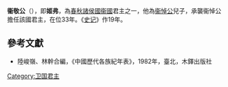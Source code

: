 {{Emperorcn box
|圖像=
|圖說=
|名稱=衛敬公
|姓名=名：弗
|諡號=敬
|政權=[[卫國|卫國]]
|出生日期=？
|逝世日期=前432年
|在位=前465年—前432年
|父=衞悼公
}}
'''衞敬公'''（{{bd|？||前432年|catIdx=J}}），即'''姬弗'''，為[[春秋时期|春秋]][[諸侯國|諸侯國]][[衞國|衞國]]君主之一，他為[[衞悼公|衞悼公]]兒子，承襲衞悼公擔任該國君主，在位33年。《[[史记|史记]]》作19年。

{{start box}}
{{s-before|[[衞悼公|衞悼公]]}}
{{s-title|[[春秋时期|春秋]][[衞國|衞國]]君主|前465年—前432年}}
{{s-after|[[衞昭公|衞昭公]]}}
{{end box}}
{{卫国君主}}

==參考文獻==
*陸峻嶺、林幹合編，《中國歷代各族紀年表》，1982年，臺北，木鐸出版社
[[Category:卫国君主|Category:卫国君主]]